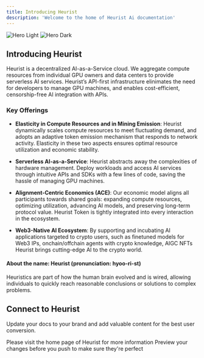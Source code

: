 ```yaml
---
title: Introducing Heurist
description: 'Welcome to the home of Heurist Ai documentation'
---
```


<img
  className="block dark:hidden"
  src="/images/hero/hero-light.svg"
  alt="Hero Light"
/>
<img
  className="hidden dark:block"
  src="/images/hero/hero-dark.svg"
  alt="Hero Dark"
/>

## Introducing Heurist

Heurist is a decentralized AI-as-a-Service cloud. We aggregate compute resources from individual GPU owners and data centers to provide serverless AI services. Heurist’s API-first infrastructure elinimates the need for developers to manage GPU machines, and enables cost-efficient, censorship-free AI integration with APIs.

### Key Offerings

- **Elasticity in Compute Resources and in Mining Emission**: Heurist dynamically scales compute resources to meet fluctuating demand, and adopts an adaptive token emission mechanism that responds to network activity. Elasticity in these two aspects ensures optimal resource utilization and economic stability.

- **Serverless AI-as-a-Service**: Heurist abstracts away the complexities of hardware management. Deploy workloads and access AI services through intuitive APIs and SDKs with a few lines of code, saving the hassle of managing GPU machines.

- **Alignment-Centric Economics (ACE)**: Our economic model aligns all participants towards shared goals: expanding compute resources, optimizing utilization, advancing AI models, and preserving long-term protocol value. Heurist Token is tightly integrated into every interaction in the ecosystem.

- **Web3-Native AI Ecosystem**: By supporting and incubating AI applications targeted to crypto users, such as finetuned models for Web3 IPs, onchain/offchain agents with crypto knowledge, AIGC NFTs Heurist brings cutting-edge AI to the crypto world.

#### About the name: Heurist (pronunciation: hyoo-ri-st)

Heuristics are part of how the human brain evolved and is wired, allowing individuals to quickly reach reasonable conclusions or solutions to complex problems.



## Connect to Heurist

Update your docs to your brand and add valuable content for the best user conversion.

<CardGroup cols={2}>
  <Card
    title="Heurist Website"
    icon="globe"
    href="https://www.heurist.ai/"
  >
    Please visit the home page of Heurist for more information
  </Card>
  <Card
    title="Contact us"
    icon="envelope"
    href="mailto:team@heurist.xyz"
  >
    Preview your changes before you push to make sure they're perfect
  </Card>
</CardGroup>